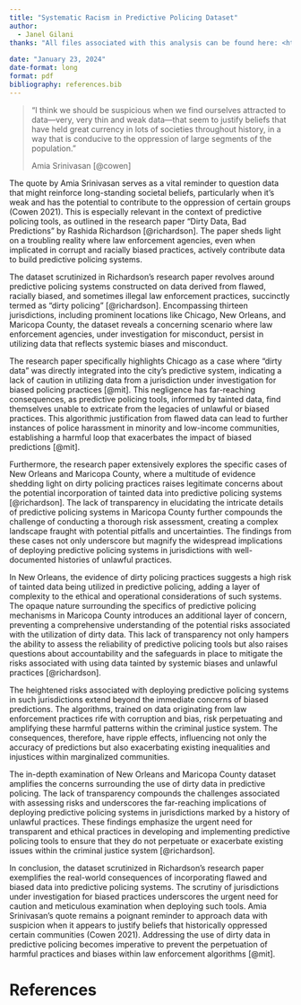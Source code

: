```yaml
---
title: "Systematic Racism in Predictive Policing Dataset"
author: 
  - Janel Gilani
thanks: "All files associated with this analysis can be found here: <https://github.com/JanelGilani/sta302-tutorials/blob/main/tut3/outputs/paper/paper.pdf>"
  
date: "January 23, 2024"
date-format: long
format: pdf
bibliography: references.bib
---
```


> "I think we should be suspicious when we find ourselves attracted to data---very, very thin and weak data---that seem to justify beliefs that have held great currency in lots of societies throughout history, in a way that is conducive to the oppression of large segments of the population."
> 
> Amia Srinivasan [@cowen]

The quote by Amia Srinivasan serves as a vital reminder to question data that might reinforce long-standing societal beliefs, particularly when it's weak and has the potential to contribute to the oppression of certain groups (Cowen 2021). This is especially relevant in the context of predictive policing tools, as outlined in the research paper "Dirty Data, Bad Predictions" by Rashida Richardson [@richardson]. The paper sheds light on a troubling reality where law enforcement agencies, even when implicated in corrupt and racially biased practices, actively contribute data to build predictive policing systems.

The dataset scrutinized in Richardson's research paper revolves around predictive policing systems constructed on data derived from flawed, racially biased, and sometimes illegal law enforcement practices, succinctly termed as "dirty policing" [@richardson]. Encompassing thirteen jurisdictions, including prominent locations like Chicago, New Orleans, and Maricopa County, the dataset reveals a concerning scenario where law enforcement agencies, under investigation for misconduct, persist in utilizing data that reflects systemic biases and misconduct.

The research paper specifically highlights Chicago as a case where "dirty data" was directly integrated into the city's predictive system, indicating a lack of caution in utilizing data from a jurisdiction under investigation for biased policing practices [@mit]. This negligence has far-reaching consequences, as predictive policing tools, informed by tainted data, find themselves unable to extricate from the legacies of unlawful or biased practices. This algorithmic justification from flawed data can lead to further instances of police harassment in minority and low-income communities, establishing a harmful loop that exacerbates the impact of biased predictions [@mit].

Furthermore, the research paper extensively explores the specific cases of New Orleans and Maricopa County, where a multitude of evidence shedding light on dirty policing practices raises legitimate concerns about the potential incorporation of tainted data into predictive policing systems [@richardson]. The lack of transparency in elucidating the intricate details of predictive policing systems in Maricopa County further compounds the challenge of conducting a thorough risk assessment, creating a complex landscape fraught with potential pitfalls and uncertainties. The findings from these cases not only underscore but magnify the widespread implications of deploying predictive policing systems in jurisdictions with well-documented histories of unlawful practices.

In New Orleans, the evidence of dirty policing practices suggests a high risk of tainted data being utilized in predictive policing, adding a layer of complexity to the ethical and operational considerations of such systems. The opaque nature surrounding the specifics of predictive policing mechanisms in Maricopa County introduces an additional layer of concern, preventing a comprehensive understanding of the potential risks associated with the utilization of dirty data. This lack of transparency not only hampers the ability to assess the reliability of predictive policing tools but also raises questions about accountability and the safeguards in place to mitigate the risks associated with using data tainted by systemic biases and unlawful practices [@richardson].

The heightened risks associated with deploying predictive policing systems in such jurisdictions extend beyond the immediate concerns of biased predictions. The algorithms, trained on data originating from law enforcement practices rife with corruption and bias, risk perpetuating and amplifying these harmful patterns within the criminal justice system. The consequences, therefore, have ripple effects, influencing not only the accuracy of predictions but also exacerbating existing inequalities and injustices within marginalized communities.

The in-depth examination of New Orleans and Maricopa County dataset amplifies the concerns surrounding the use of dirty data in predictive policing. The lack of transparency compounds the challenges associated with assessing risks and underscores the far-reaching implications of deploying predictive policing systems in jurisdictions marked by a history of unlawful practices. These findings emphasize the urgent need for transparent and ethical practices in developing and implementing predictive policing tools to ensure that they do not perpetuate or exacerbate existing issues within the criminal justice system [@richardson].

In conclusion, the dataset scrutinized in Richardson's research paper exemplifies the real-world consequences of incorporating flawed and biased data into predictive policing systems. The scrutiny of jurisdictions under investigation for biased practices underscores the urgent need for caution and meticulous examination when deploying such tools. Amia Srinivasan's quote remains a poignant reminder to approach data with suspicion when it appears to justify beliefs that historically oppressed certain communities (Cowen 2021). Addressing the use of dirty data in predictive policing becomes imperative to prevent the perpetuation of harmful practices and biases within law enforcement algorithms [@mit].

\newpage

# References